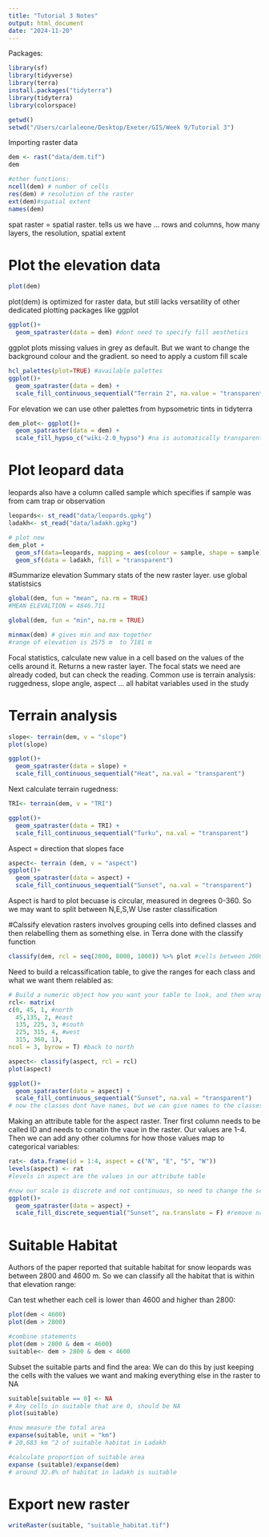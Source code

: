 ```yaml
---
title: "Tutorial 3 Notes"
output: html_document
date: "2024-11-20"
---
```


Packages:
```r
library(sf)
library(tidyverse)
library(terra)
install.packages("tidyterra")
library(tidyterra)
library(colorspace)

getwd()
setwd("/Users/carlaleone/Desktop/Exeter/GIS/Week 9/Tutorial 3")
```

Importing raster data
```r
dem <- rast("data/dem.tif")
dem

#other functions:
ncell(dem) # number of cells
res(dem) # resolution of the raster
ext(dem)#spatial extent
names(dem)
```
spat raster = spatial raster. tells us we have ... rows and columns, how many layers, the resolution, spatial extent

# Plot the elevation data
```r
plot(dem)
```
plot(dem) is optimized for raster data, but still lacks versatility of other dedicated plotting packages like ggplot

```r
ggplot()+
  geom_spatraster(data = dem) #dont need to specify fill aesthetics
```
ggplot plots missing values in grey as default. But we want to change the background colour and the gradient. so need to apply a custom fill scale

```r
hcl_palettes(plot=TRUE) #available palettes
ggplot()+
  geom_spatraster(data = dem) +
  scale_fill_continuous_sequential("Terrain 2", na.value = "transparent", rev= FALSE) # colour palette by default is usally reversed, so need to make sure that higher elevation corresponds to less green
```

For elevation we can use other palettes from hypsometric tints in tidyterra
```r
dem_plot<- ggplot()+
  geom_spatraster(data = dem) +
  scale_fill_hypso_c("wiki-2.0_hypso") #na is automatically transparent
```


# Plot leopard data
leopards also have a column called sample which specifies if sample was from cam trap or observation
```r
leopards<- st_read("data/leopards.gpkg")
ladakh<- st_read("data/ladakh.gpkg")

# plot new
dem_plot +
  geom_sf(data=leopards, mapping = aes(colour = sample, shape = sample)) +
  geom_sf(data = ladakh, fill = "transparent")
```
#Summarize elevation
Summary stats of the new raster layer. use global statistsics
```r
global(dem, fun = "mean", na.rm = TRUE) 
#MEAN ELEVALTION = 4846.711	

global(dem, fun = "min", na.rm = TRUE) 

minmax(dem) # gives min and max together
#range of elevation is 2575 m  to 7181 m
```

Focal statistics, calculate new value in a cell based on the values of the cells around it. Returns a new raster layer.
The focal stats we need are already coded, but can check the reading. Common use is terrain analysis:
ruggedness, slope angle, aspect ... all habitat variables used in the study

# Terrain analysis
```r
slope<- terrain(dem, v = "slope")
plot(slope)

ggplot()+
  geom_spatraster(data = slope) +
  scale_fill_continuous_sequential("Heat", na.val = "transparent")
```

Next calculate terrain rugedness:
```r
TRI<- terrain(dem, v = "TRI")

ggplot()+
  geom_spatraster(data = TRI) +
  scale_fill_continuous_sequential("Turku", na.val = "transparent")
```
Aspect = direction that slopes face
```r
aspect<- terrain (dem, v = "aspect")
ggplot()+
  geom_spatraster(data = aspect) +
  scale_fill_continuous_sequential("Sunset", na.val = "transparent")
```
Aspect is hard to plot becuase is circular, measured in degrees 0-360. So we may want to split between N,E,S,W
Use raster classification

#Calssify elevation rasters
involves grouping cells into defined classes and then relabelling them as something else. in Terra done with the classify function
```r
classify(dem, rcl = seq(2000, 8000, 1000)) %>% plot #cells between 2000 and 8000 m and classify every 1000 m 
```
Need to build a relcassification table, to give the ranges for each class and what we want them relabled as:
```r
# Build a numeric object how you want your table to look, and then wrap in a matrix
rcl<- matrix(
c(0, 45, 1, #north
  45,135, 2, #east
  135, 225, 3, #south 
  225, 315, 4, #west
  315, 360, 1),
ncol = 3, byrow = T) #back to north

aspect<- classify(aspect, rcl = rcl)
plot(aspect)

ggplot()+
  geom_spatraster(data = aspect) +
  scale_fill_continuous_sequential("Sunset", na.val = "transparent")
# now the classes dont have names, but we can give names to the classes through a raster attribute table
```
Making an attribute table for the aspect raster. Tner first column needs to be called ID and needs to conatin the vaue in the raster. Our values are 1-4. Then we can add any other columns for how those values map to categorical variables:
```r
rat<- data.frame(id = 1:4, aspect = c("N", "E", "S", "W"))
levels(aspect) <- rat
#levels in aspect are the values in our attribute table

#now our scale is discrete and not continuous, so need to change the scale_fill
ggplot()+
  geom_spatraster(data = aspect) +
  scale_fill_discrete_sequential("Sunset", na.translate = F) #remove na
```
# Suitable Habitat
Authors of the paper reported that suitable habitat for snow leopards was between 2800 and 4600 m. So we can classify all the habitat that is within that elevation range:

Can test whether each cell is lower than 4600  and higher than 2800:
```r
plot(dem < 4600)
plot(dem > 2800)

#combine statements
plot(dem > 2800 & dem < 4600)
suitable<- dem > 2800 & dem < 4600
```

Subset the suitable parts and find the area:
We can do this by just keeping the cells with the values we want and making everything else in the raster to NA
```r
suitable[suitable == 0] <- NA
# Any cells in suitable that are 0, should be NA
plot(suitable)

#now measure the total area 
expanse(suitable, unit = "km")
# 20,683 km ^2 of suitable habitat in Ladakh

#calculate proportion of suitable area
expanse (suitable)/expanse(dem)
# around 32.8% of habitat in ladakh is suitable

```
# Export new raster

```r
writeRaster(suitable, "suitable_habitat.tif")
```

